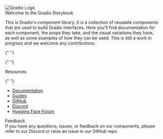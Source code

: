 
<Meta title="Introduction" />

<style>
	{`
      img {
        margin: 1rem;
        display: flex;
        justify-content: left;

        @media (max-width: 600px) {
          width: 200px;
        }
      }

      .container {
        margin: 0 auto;
        padding: 0 1rem;
      }

      .heading {
        font-size: 2rem;
        margin: 0 auto;
      }

      .subheading {
        font-size: 1rem;
        margin: 1rem auto;
      }

      ul {
        list-style: none;
        padding-left: 0;
        margin: 0;
      }

      li a {
        color: #ff7c01 !important;
      }
    `}
</style>

<img src="./gradio.svg" alt="Gradio Logo" />

<div class="container">
  <div class="heading">Welcome to the Gradio Storybook</div>

This is Gradio's component library. It is a collection of reusable components that are used to build Gradio interfaces.
Here you'll find documentation for each component, the props they take, and the visual variations they have, as well as some examples of how they can be used.
This is still a work in progress and we welcome any contributions.

{" "}
<div class="divider" />

{" "}
<div class="subheading">Resources</div>

{" "}
<ul>
	<li>
		<a href="https://gradio.app">Documentation</a>
	</li>
	<li>
		<a href="https://gradio.app/guides/">Guides</a>
	</li>
	<li>
		<a href="https://github.com/gradio-app/gradio">GitHub</a>
	</li>
	<li>
		<a href="https://discord.com/invite/feTf9x3ZSB">Discord</a>
	</li>
	<li>
		<a href="https://discuss.huggingface.co/c/gradio/26">Hugging Face Forum</a>
	</li>
</ul>

  <div class="subheading">Feedback</div>
  If you have any questions, issues, or feedback on our components, please refer to our Discord or raise an issue in our GitHub repo.
</div>
